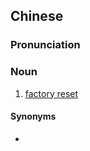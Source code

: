 {{also|返厂}}
==Chinese==
{{zh-forms|s=返厂}}

===Pronunciation===
{{zh-pron
|m=fǎnchǎng
|cat=n
}}

===Noun===
{{zh-noun}}

# {{lb|zh|computing}} [[factory reset]]

====Synonyms====
* {{zh-l|返廠維修}}